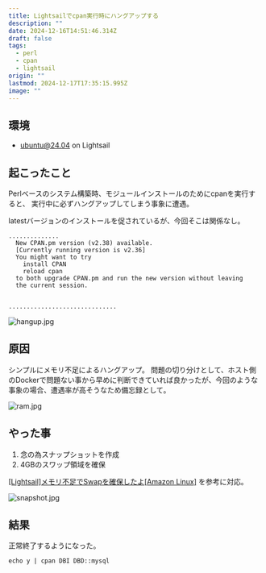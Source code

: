 ```yaml
---
title: Lightsailでcpan実行時にハングアップする
description: ""
date: 2024-12-16T14:51:46.314Z
draft: false
tags:
  - perl
  - cpan
  - lightsail
origin: ""
lastmod: 2024-12-17T17:35:15.995Z
image: ""
---
```


## 環境

- ubuntu@24.04 on Lightsail

## 起こったこと

Perlベースのシステム構築時、モジュールインストールのためにcpanを実行すると、
実行中に必ずハングアップしてしまう事象に遭遇。

latestバージョンのインストールを促されているが、今回そこは関係なし。

```shell-session
..............
  New CPAN.pm version (v2.38) available.
  [Currently running version is v2.36]
  You might want to try
    install CPAN
    reload cpan
  to both upgrade CPAN.pm and run the new version without leaving
  the current session.


..............................
```

![hangup.jpg](/media/2024/12/hangup.jpg)

## 原因

シンプルにメモリ不足によるハングアップ。
問題の切り分けとして、ホスト側のDockerで問題ない事から早めに判断できていれば良かったが、今回のような事象の場合、遭遇率が高そうなため備忘録として。

![ram.jpg](/media/2024/12/ram.jpg)

## やった事

1. 念の為スナップショットを作成
2. 4GBのスワップ領域を確保

[[Lightsail]メモリ不足でSwapを確保したよ[Amazon Linux]](https://koke.link/wp/?p=728) を参考に対応。

![snapshot.jpg](/media/2024/12/snapshot.jpg)

## 結果

正常終了するようになった。

```shell-session
echo y | cpan DBI DBD::mysql
```